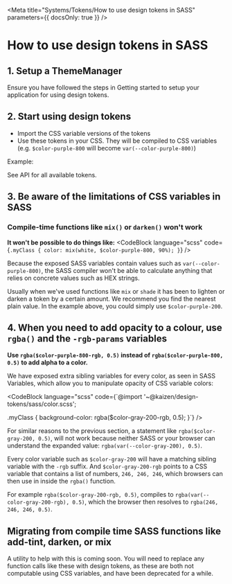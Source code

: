 
<Meta title="Systems/Tokens/How to use design tokens in SASS" parameters={{ docsOnly: true }} />

# How to use design tokens in SASS

## 1. Setup a ThemeManager

Ensure you have followed the steps in <LinkTo pageId="systems-tokens-getting-started">Getting started</LinkTo> to setup your application for using design tokens.

## 2. Start using design tokens

* Import the CSS variable versions of the tokens
* Use these tokens in your CSS. They will be compiled to CSS variables (e.g. `$color-purple-800` will become `var(--color-purple-800)`)

Example:
<CodeBlock language="scss" code={exampleSass} />

See <LinkTo pageId="systems-tokens-api">API</LinkTo> for all available tokens.

## 3. Be aware of the limitations of CSS variables in SASS

### Compile-time functions like `mix()` or `darken()` won't work

**It won't be possible to do things like:**
<CodeBlock language="scss" code={`.myClass {
  color: mix(white, $color-purple-800, 90%);
}`} />

Because the exposed SASS variables contain values such as `var(--color-purple-800)`, the SASS compiler won't be able to calculate anything that relies on concrete values such as HEX strings.

Usually when we've used functions like `mix` or `shade` it has been to lighten or darken a token by a certain amount. We recommend you find the nearest plain value. In the example above, you could simply use `$color-purple-200`.

## 4. When you need to add opacity to a colour, use `rgba()` and the `-rgb-params` variables

**Use `rgba($color-purple-800-rgb, 0.5)` instead of `rgba($color-purple-800, 0.5)` to add alpha to a color.**

We have exposed extra sibling variables for every color, as seen in <LinkTo pageId="systems-tokens-api" section="sass-variables">SASS Variables</LinkTo>, which allow you to manipulate opacity of CSS variable colors:

<CodeBlock language="scss" code={`@import '~@kaizen/design-tokens/sass/color.scss';

.myClass {
  background-color: rgba($color-gray-200-rgb, 0.5);
}`} />

For similar reasons to the previous section, a statement like `rgba($color-gray-200, 0.5)`, will not work because neither SASS or your browser can understand the expanded value: `rgba(var(--color-gray-200), 0.5)`.

Every color variable such as `$color-gray-200` will have a matching sibling variable with the `-rgb` suffix. And `$color-gray-200-rgb` points to a CSS variable that contains a list of numbers, `246, 246, 246`, which browsers can then use in inside the `rgba()` function.

For example `rgba($color-gray-200-rgb, 0.5)`, compiles to `rgba(var(--color-gray-200-rgb), 0.5)`, which the browser then resolves to `rgba(246, 246, 246, 0.5)`.

## Migrating from compile time SASS functions like add-tint, darken, or mix

A utility to help with this is coming soon. You will need to replace any function calls like these with design tokens, as these are both not computable using CSS variables, and have been deprecated for a while.
